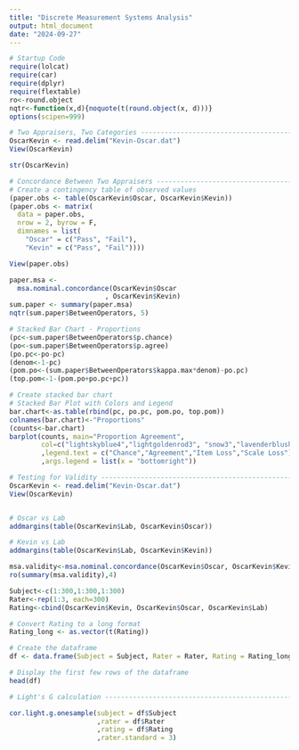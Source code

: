 ---
title: "Discrete Measurement Systems Analysis"
output: html_document
date: "2024-09-27"
---

```{r}
# Startup Code
require(lolcat)
require(car)
require(dplyr)
require(flextable)
ro<-round.object
nqtr<-function(x,d){noquote(t(round.object(x, d)))}
options(scipen=999)
```

```{r}
# Two Appraisers, Two Categories ------------------------------------------
OscarKevin <- read.delim("Kevin-Oscar.dat")
View(OscarKevin)

str(OscarKevin)
```

```{r}
# Concordance Between Two Appraisers --------------------------------------
# Create a contingency table of observed values
(paper.obs <- table(OscarKevin$Oscar, OscarKevin$Kevin))
(paper.obs <- matrix(
  data = paper.obs,
  nrow = 2, byrow = F,
  dimnames = list(
    "Oscar" = c("Pass", "Fail"),
    "Kevin" = c("Pass", "Fail"))))

View(paper.obs)
```

```{r}
paper.msa <-
  msa.nominal.concordance(OscarKevin$Oscar
                        , OscarKevin$Kevin)
sum.paper <- summary(paper.msa)
nqtr(sum.paper$BetweenOperators, 5)
```

```{r}
# Stacked Bar Chart - Proportions
(pc<-sum.paper$BetweenOperators$p.chance)
(po<-sum.paper$BetweenOperators$p.agree)
(po.pc<-po-pc)
(denom<-1-pc)
(pom.po<-(sum.paper$BetweenOperators$kappa.max*denom)-po.pc)
(top.pom<-1-(pom.po+po.pc+pc))
```


```{r}
# Create stacked bar chart
# Stacked Bar Plot with Colors and Legend
bar.chart<-as.table(rbind(pc, po.pc, pom.po, top.pom))
colnames(bar.chart)<-"Proportions"
(counts<-bar.chart)
barplot(counts, main="Proportion Agreement",
        col=c("lightskyblue4","lightgoldenrod3", "snow3","lavenderblush"), ylim = c(0,1)
        ,legend.text = c("Chance","Agreement","Item Loss","Scale Loss")
        ,args.legend = list(x = "bottomright"))
```

```{r}
# Testing for Validity ----------------------------------------------------
OscarKevin <- read.delim("Kevin-Oscar.dat")
View(OscarKevin)


# Oscar vs Lab
addmargins(table(OscarKevin$Lab, OscarKevin$Oscar))

# Kevin vs Lab
addmargins(table(OscarKevin$Lab, OscarKevin$Kevin))
```

```{r}
msa.validity<-msa.nominal.concordance(OscarKevin$Oscar, OscarKevin$Kevin, standard = OscarKevin$Lab)
ro(summary(msa.validity),4)
```

```{r}
Subject<-c(1:300,1:300,1:300)
Rater<-rep(1:3, each=300)
Rating<-cbind(OscarKevin$Kevin, OscarKevin$Oscar, OscarKevin$Lab)


```


```{r}
# Convert Rating to a long format
Rating_long <- as.vector(t(Rating))

# Create the dataframe
df <- data.frame(Subject = Subject, Rater = Rater, Rating = Rating_long)

# Display the first few rows of the dataframe
head(df)
```




```{r}
# Light's G calculation ---------------------------------------------------

cor.light.g.onesample(subject = df$Subject
                      ,rater = df$Rater
                      ,rating = df$Rating
                      ,rater.standard = 3)
```












